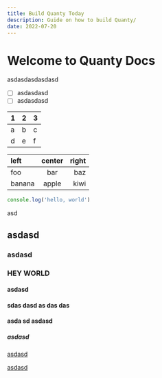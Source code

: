 ```yaml
---
title: Build Quanty Today
description: Guide on how to build Quanty/
date: 2022-07-20
---
```


# Welcome to Quanty Docs

asdasdasdasdasd

- [ ] asdasdasd
- [ ] asdasdasd

| 1   | 2   | 3   |
| --- | --- | --- |
| a   | b   | c   |
| d   | e   | f   |

| left   | center | right |
| :----- | :----: | ----: |
| foo    |  bar   |   baz |
| banana | apple  |  kiwi |

```js copy
console.log('hello, world')
```

<div className="">asd</div>

## asdasd

### asdasd

### HEY WORLD

#### asdasd

#### sdas dasd as das das

#### asda sd asdasd

##### asdasd

[asdasd](https://www.google.com)

[asdasd](https://www.google.com)
